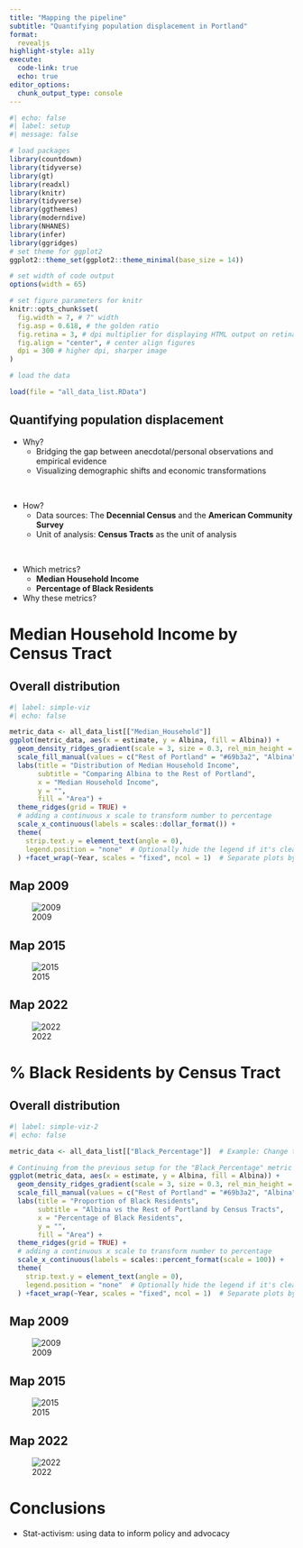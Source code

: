 ```yaml
---
title: "Mapping the pipeline"
subtitle: "Quantifying population displacement in Portland"
format: 
  revealjs
highlight-style: a11y
execute:
  code-link: true
  echo: true
editor_options: 
  chunk_output_type: console
---
```



```r
#| echo: false
#| label: setup
#| message: false

# load packages
library(countdown)
library(tidyverse)
library(gt)
library(readxl)
library(knitr)
library(tidyverse)
library(ggthemes)
library(moderndive)
library(NHANES)
library(infer)
library(ggridges)
# set theme for ggplot2
ggplot2::theme_set(ggplot2::theme_minimal(base_size = 14))

# set width of code output
options(width = 65)

# set figure parameters for knitr
knitr::opts_chunk$set(
  fig.width = 7, # 7" width
  fig.asp = 0.618, # the golden ratio
  fig.retina = 3, # dpi multiplier for displaying HTML output on retina
  fig.align = "center", # center align figures
  dpi = 300 # higher dpi, sharper image
)

# load the data

load(file = "all_data_list.RData")
```

## Quantifying population displacement {.smaller}

::: incremental
- Why?
  + Bridging the gap between anecdotal/personal observations and empirical evidence
  + Visualizing demographic shifts and economic transformations

<br>

- How?
  + Data sources: The **Decennial Census** and the **American Community Survey**
  + Unit of analysis: **Census Tracts** as the unit of analysis

<br>

- Which metrics?
  + **Median Household Income**
  + **Percentage of Black Residents**

- Why these metrics?
:::

# Median Household Income by Census Tract

## Overall distribution

```r
#| label: simple-viz
#| echo: false

metric_data <- all_data_list[["Median_Household"]]  
ggplot(metric_data, aes(x = estimate, y = Albina, fill = Albina)) +
  geom_density_ridges_gradient(scale = 3, size = 0.3, rel_min_height = 0.01) +
  scale_fill_manual(values = c("Rest of Portland" = "#69b3a2", "Albina" = "#404080")) +
  labs(title = "Distribution of Median Household Income",
       subtitle = "Comparing Albina to the Rest of Portland",
       x = "Median Household Income",
       y = "",
       fill = "Area") +
  theme_ridges(grid = TRUE) +
  # adding a continuous x scale to transform number to percentage
  scale_x_continuous(labels = scales::dollar_format()) +
  theme(
    strip.text.y = element_text(angle = 0),
    legend.position = "none"  # Optionally hide the legend if it's clear from the context
  ) +facet_wrap(~Year, scales = "fixed", ncol = 1)  # Separate plots by year

```


## Map 2009

![2009](maps/final_income_2009.png)

## Map 2015

![2015](maps/final_income_2015.png)

## Map 2022

![2022](maps/final_income_2022.png)

# % Black Residents by Census Tract

## Overall distribution

```r
#| label: simple-viz-2
#| echo: false

metric_data <- all_data_list[["Black_Percentage"]]  # Example: Change this to the metric you're plotting

# Continuing from the previous setup for the "Black_Percentage" metric
ggplot(metric_data, aes(x = estimate, y = Albina, fill = Albina)) +
  geom_density_ridges_gradient(scale = 3, size = 0.3, rel_min_height = 0.01) +
  scale_fill_manual(values = c("Rest of Portland" = "#69b3a2", "Albina" = "#404080")) +
  labs(title = "Proportion of Black Residents",
       subtitle = "Albina vs the Rest of Portland by Census Tracts",
       x = "Percentage of Black Residents",
       y = "",
       fill = "Area") +
  theme_ridges(grid = TRUE) +
  # adding a continuous x scale to transform number to percentage
  scale_x_continuous(labels = scales::percent_format(scale = 100)) +
  theme(
    strip.text.y = element_text(angle = 0),
    legend.position = "none"  # Optionally hide the legend if it's clear from the context
  ) +facet_wrap(~Year, scales = "fixed", ncol = 1)  # Separate plots by year


```

## Map 2009

![2009](maps/final_prop_black_2009.png)

## Map 2015

![2015](maps/final_prop_black_2015.png)

## Map 2022

![2022](maps/final_prop_black_2022.png)

# Conclusions

- Stat-activism: using data to inform policy and advocacy

